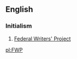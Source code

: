 ==English==

===Initialism===
{{head|en|initialism}}
# {{context|US|lang=en}} [[w:Federal Writers' Project|Federal Writers' Project]]

[[pl:FWP]]